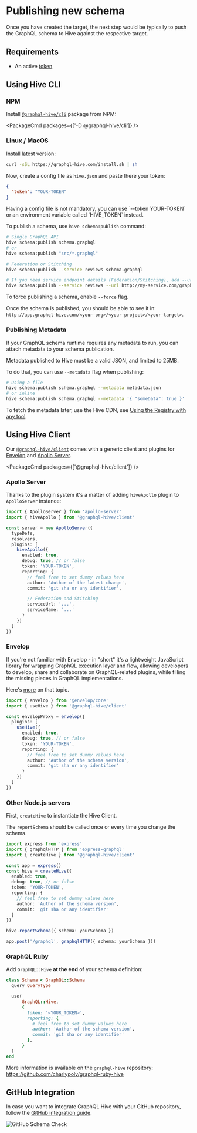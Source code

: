 
# Publishing new schema

Once you have created the target, the next step would be typically to push the GraphQL schema to Hive against the respective target.

## Requirements

- An active [token](./tokens)

## Using Hive CLI

### NPM

Install [`@graphql-hive/cli`](https://www.npmjs.com/package/@graphql-hive/cli) package from NPM:

<PackageCmd packages={['-D @graphql-hive/cli']} />

### Linux / MacOS

Install latest version:

```bash
curl -sSL https://graphql-hive.com/install.sh | sh
```

Now, create a config file as `hive.json` and paste there your token:

```json
{
  "token": "YOUR-TOKEN"
}
```

<Callout>
  Having a config file is not mandatory, you can use `--token YOUR-TOKEN` or an environment variable called `HIVE_TOKEN`
  instead.
</Callout>

To publish a schema, use `hive schema:publish` command:

```bash
# Single GraphQL API
hive schema:publish schema.graphql
# or
hive schema:publish "src/*.graphql"

# Federation or Stitching
hive schema:publish --service reviews schema.graphql

# If you need service endpoint details (Federation/Stitching), add --url:
hive schema:publish --service reviews --url http://my-service.com/graphql schema.graphql
```

<Callout>To force publishing a schema, enable `--force` flag.</Callout>

Once the schema is published, you should be able to see it in: `http://app.graphql-hive.com/<your-org>/<your-project>/<your-target>`.

### Publishing Metadata

If your GraphQL schema runtime requires any metadata to run, you can attach metadata to your schema publication.

Metadata published to Hive must be a valid JSON, and limited to 25MB.

To do that, you can use `--metadata` flag when publishing:

```bash
# Using a file
hive schema:publish schema.graphql --metadata metadata.json
# or inline
hive schema:publish schema.graphql --metadata '{ "someData": true }'
```

To fetch the metadata later, use the Hive CDN, see [Using the Registry with any tool](./registry-usage#other-tools).

## Using Hive Client

Our [`@graphql-hive/client`](https://www.npmjs.com/package/@graphql-hive/client) comes with a generic client and plugins for [Envelop](https://envelop.dev) and [Apollo Server](https://github.com/apollographql/apollo-server).

<PackageCmd packages={['@graphql-hive/client']} />

### Apollo Server

Thanks to the plugin system it's a matter of adding `hiveApollo` plugin to `ApolloServer` instance:

```typescript
import { ApolloServer } from 'apollo-server'
import { hiveApollo } from '@graphql-hive/client'

const server = new ApolloServer({
  typeDefs,
  resolvers,
  plugins: [
    hiveApollo({
      enabled: true,
      debug: true, // or false
      token: 'YOUR-TOKEN',
      reporting: {
        // feel free to set dummy values here
        author: 'Author of the latest change',
        commit: 'git sha or any identifier',

        // Federation and Stitching
        serviceUrl: '...',
        serviceName: '...'
      }
    })
  ]
})
```

### Envelop

If you're not familiar with Envelop - in "short" it's a lightweight JavaScript library for wrapping GraphQL execution layer and flow, allowing developers to develop, share and collaborate on GraphQL-related plugins, while filling the missing pieces in GraphQL implementations.

Here's [more](https://www.envelop.dev/docs) on that topic.

```typescript
import { envelop } from '@envelop/core'
import { useHive } from '@graphql-hive/client'

const envelopProxy = envelop({
  plugins: [
    useHive({
      enabled: true,
      debug: true, // or false
      token: 'YOUR-TOKEN',
      reporting: {
        // feel free to set dummy values here
        author: 'Author of the schema version',
        commit: 'git sha or any identifier'
      }
    })
  ]
})
```

### Other Node.js servers

First, `createHive` to instantiate the Hive Client.

The `reportSchema` should be called once or every time you change the schema.

```typescript
import express from 'express'
import { graphqlHTTP } from 'express-graphql'
import { createHive } from '@graphql-hive/client'

const app = express()
const hive = createHive({
  enabled: true,
  debug: true, // or false
  token: 'YOUR-TOKEN',
  reporting: {
    // feel free to set dummy values here
    author: 'Author of the schema version',
    commit: 'git sha or any identifier'
  }
})

hive.reportSchema({ schema: yourSchema })

app.post('/graphql', graphqlHTTP({ schema: yourSchema }))
```

### GraphQL Ruby

Add `GraphQL::Hive` **at the end** of your schema definition:

```ruby
class Schema < GraphQL::Schema
  query QueryType

  use(
      GraphQL::Hive,
      {
        token: '<YOUR_TOKEN>',
        reporting: {
          # feel free to set dummy values here
          author: 'Author of the schema version',
          commit: 'git sha or any identifier'
        },
      }
  )
end

```

More information is available on the `graphql-hive` repository: https://github.com/charlypoly/graphql-ruby-hive

## GitHub Integration

In case you want to integrate GraphQL Hive with your GitHub repository, follow the [GitHub integration guide](./integrations#github).

![GitHub Schema Check](/github-schema-check.png)
